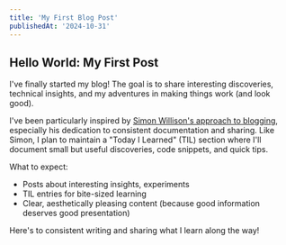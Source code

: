```yaml
---
title: 'My First Blog Post'
publishedAt: '2024-10-31'
---
```


## Hello World: My First Post

I've finally started my blog! The goal is to share interesting discoveries, technical insights, and my adventures in making things work (and look good).

I've been particularly inspired by [Simon Willison's approach to blogging](https://simonwillison.net/), especially his dedication to consistent documentation and sharing. Like Simon, I plan to maintain a "Today I Learned" (TIL) section where I'll document small but useful discoveries, code snippets, and quick tips.

What to expect:
- Posts about interesting insights, experiments
- TIL entries for bite-sized learning
- Clear, aesthetically pleasing content (because good information deserves good presentation)

Here's to consistent writing and sharing what I learn along the way!
